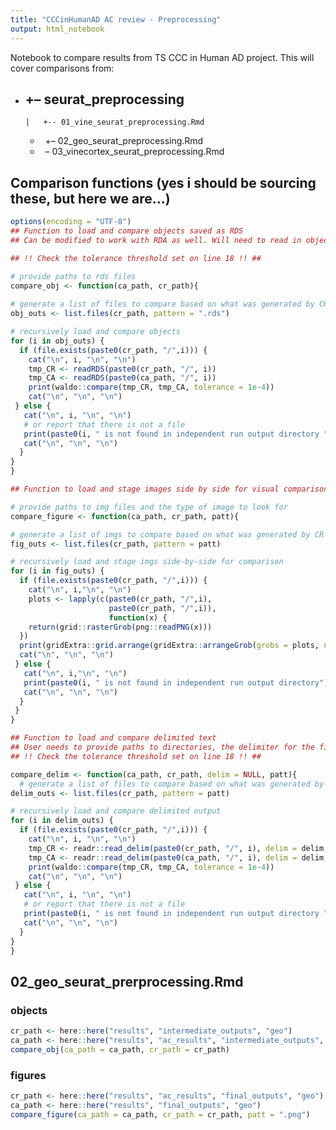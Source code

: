 ```yaml
---
title: "CCCinHumanAD AC review - Preprocessing"
output: html_notebook
---
```


Notebook to compare results from TS CCC in Human AD project. This will cover comparisons from:

-   +-- seurat_preprocessing
    -   

        |   +-- 01_vine_seurat_preprocessing.Rmd

    -   

        |   +-- 02_geo_seurat_preprocessing.Rmd

    -   

        |   -- 03_vinecortex_seurat_preprocessing.Rmd
        
        
        
        
## Comparison functions (yes i should be sourcing these, but here we are...)

```r
options(encoding = "UTF-8")
## Function to load and compare objects saved as RDS
## Can be modified to work with RDA as well. Will need to read in objects differently, will need to provide object

## !! Check the tolerance threshold set on line 18 !! ##

# provide paths to rds files
compare_obj <- function(ca_path, cr_path){
  
# generate a list of files to compare based on what was generated by CR  
obj_outs <- list.files(cr_path, pattern = ".rds")

# recursively load and compare objects
for (i in obj_outs) {
  if (file.exists(paste0(cr_path, "/",i))) {
    cat("\n", i, "\n", "\n")
    tmp_CR <- readRDS(paste0(cr_path, "/", i))
    tmp_CA <- readRDS(paste0(ca_path, "/", i))
    print(waldo::compare(tmp_CR, tmp_CA, tolerance = 1e-4))
    cat("\n", "\n", "\n")
 } else {
   cat("\n", i, "\n", "\n")
   # or report that there is not a file
   print(paste0(i, " is not found in independent run output directory "))
   cat("\n", "\n", "\n")
  }
} 
}

## Function to load and stage images side by side for visual comparison

# provide paths to img files and the type of image to look for
compare_figure <- function(ca_path, cr_path, patt){

# generate a list of imgs to compare based on what was generated by CR
fig_outs <- list.files(cr_path, pattern = patt)

# recursively load and stage imgs side-by-side for comparison
for (i in fig_outs) {
  if (file.exists(paste0(cr_path, "/",i))) {
    cat("\n", i,"\n", "\n")
    plots <- lapply(c(paste0(cr_path, "/",i),
                      paste0(cr_path, "/",i)), 
                      function(x) {
    return(grid::rasterGrob(png::readPNG(x)))
  })
  print(gridExtra::grid.arrange(gridExtra::arrangeGrob(grobs = plots, ncol = 2)))
  cat("\n", "\n", "\n")
 } else {
   cat("\n", i,"\n", "\n")
   print(paste0(i, " is not found in independent run output directory"))
   cat("\n", "\n", "\n")
  }
 }
}

## Function to load and compare delimited text
## User needs to provide paths to directories, the delimiter for the files, and the pattern of the file ending
## !! Check the tolerance threshold set on line 18 !! ##

compare_delim <- function(ca_path, cr_path, delim = NULL, patt){
  # generate a list of files to compare based on what was generated by CR  
delim_outs <- list.files(cr_path, pattern = patt)

# recursively load and compare delimited output
for (i in delim_outs) {
  if (file.exists(paste0(cr_path, "/",i))) {
    cat("\n", i, "\n", "\n")
    tmp_CR <- readr::read_delim(paste0(cr_path, "/", i), delim = delim, col_names = FALSE)
    tmp_CA <- readr::read_delim(paste0(ca_path, "/", i), delim = delim, col_names = FALSE)
    print(waldo::compare(tmp_CR, tmp_CA, tolerance = 1e-4))
    cat("\n", "\n", "\n")
 } else {
   cat("\n", i, "\n", "\n")
   # or report that there is not a file
   print(paste0(i, " is not found in independent run output directory "))
   cat("\n", "\n", "\n")
  }
} 
}
```

## 02_geo_seurat_prerprocessing.Rmd
### objects
```r
cr_path <- here::here("results", "intermediate_outputs", "geo")
ca_path <- here::here("results", "ac_results", "intermediate_outputs", "geo")
compare_obj(ca_path = ca_path, cr_path = cr_path)
```
### figures
```r
cr_path <- here::here("results", "ac_results", "final_outputs", "geo")
ca_path <- here::here("results", "final_outputs", "geo")
compare_figure(ca_path = ca_path, cr_path = cr_path, patt = ".png")
```
